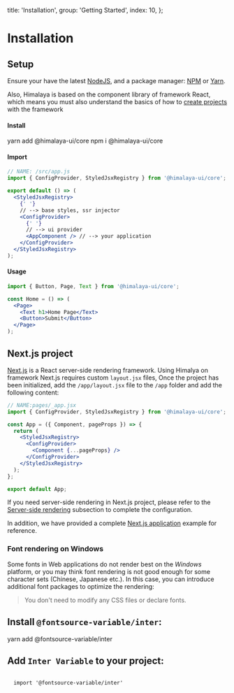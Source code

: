 
  title: 'Installation',
  group: 'Getting Started',
  index: 10,
};

# Installation

## Setup

Ensure your have the latest [NodeJS](https://nodejs.org/en/download/),
and a package manager: [NPM](https://www.npmjs.com/) or [Yarn](https://yarnpkg.com/).

Also, Himalaya is based on the component library of framework React, which means you must also understand the basics of how to [create projects](https://reactjs.org/docs/hello-world.html) with the framework

<h4>
  <Dot type="success">Install</Dot>
</h4>

<Tabs initialValue="yarn" hideDivider hideBorder align="flex-end" mt="-46px">
  <Tabs.Item label="Yarn" value="yarn">
    <Snippet>yarn add @himalaya-ui/core</Snippet>
  </Tabs.Item>
  <Tabs.Item label="Npm" value="npm">
    <Snippet>npm i @himalaya-ui/core</Snippet>
  </Tabs.Item>
</Tabs>
<Spacer h={0.5} />
<h4>
  <Dot type="success">Import</Dot>
</h4>

```jsx
// NAME: /src/app.js
import { ConfigProvider, StyledJsxRegistry } from '@himalaya-ui/core';

export default () => (
  <StyledJsxRegistry>
    {' '}
    // --> base styles, ssr injector
    <ConfigProvider>
      {' '}
      // --> ui provider
      <AppComponent /> // --> your application
    </ConfigProvider>
  </StyledJsxRegistry>
);
```

<Spacer h={0} mb="8px" />
<h4>
  <Dot type="success">Usage</Dot>
</h4>

```jsx
import { Button, Page, Text } from '@himalaya-ui/core';

const Home = () => (
  <Page>
    <Text h1>Home Page</Text>
    <Button>Submit</Button>
  </Page>
);
```

## Next.js project

[Next.js](https://nextjs.org/) is a React server-side rendering framework. Using Himalya on framework Next.js requires custom `layout.jsx` files,
Once the project has been initialized, add the `/app/layout.jsx` file to the `/app` folder and add the following content:

```jsx
// NAME:pages/_app.jsx
import { ConfigProvider, StyledJsxRegistry } from '@himalaya-ui/core';

const App = ({ Component, pageProps }) => {
  return (
    <StyledJsxRegistry>
      <ConfigProvider>
        <Component {...pageProps} />
      </ConfigProvider>
    </StyledJsxRegistry>
  );
};

export default App;
```

If you need server-side rendering in Next.js project,
please refer to the [Server-side rendering](/guide/server-render) subsection to complete the configuration.

In addition, we have provided a complete [Next.js application](https://github.com/red-ninjas/landing-page) example for reference.

### Font rendering on Windows

Some fonts in Web applications do not render best on the _Windows_ platform, or you may think font rendering is not good enough for some character sets (Chinese, Japanese etc.). In this case, you can introduce additional font packages to optimize the rendering:

> You don't need to modify any CSS files or declare fonts.

## Install `@fontsource-variable/inter`:

<Snippet>yarn add @fontsource-variable/inter</Snippet>

## Add `Inter Variable` to your project:

<Code block my={0} width="100%">
  <span className="token keyword module">import</span> <span className="token string">'@fontsource-variable/inter'</span>
</Code>
